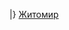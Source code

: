 {{Вікіпедія:Вікі любить пам'ятки/Житомирська область/navbar}}
{{WLM-шапка|iso=UA-18|район=Новоград-Волинський район}}
{{ВЛП-рядок
| ID = 18-240-0133
| назва = Синагога
| рік = кінець XIX-початок XX ст.
| нас_пункт =смт Городниця
| адреса = вул. Петровського, 8
| широта =
| довгота =
| охоронний номер =115
| тип = А-місц.
| фото =Городница синагога.jpg
| галерея =
}}
{{ВЛП-рядок
| ID = 18-240-0134
| назва = Костьол Св. Антонія
| рік = початок XX ст.
| нас_пункт =смт Городниця
| адреса = вул. Петровського, 26-а
| широта =
| довгота =
| охоронний номер =116
| тип = А-місц.
| фото =Костьол Св. Антонія Падуанського.jpg
| галерея =
}}
{{ВЛП-рядок
| ID = 18-240-0135
| назва = Георгієвська церква
| рік = 1903 р.
| нас_пункт =смт Городниця
| адреса = пров. Монастирський, 1
| широта =
| довгота =
| охоронний номер =117
| тип = А-місц.
| фото =Георгієвська церква, смт. Городниця.jpg
| галерея =
}}
{{ВЛП-рядок
| ID = 18-240-0136
| назва = Воздвиженська церква і дзвіниця
| рік = 1794 р. 1847 р.
| нас_пункт =с. Барвинівка
| адреса =
| широта =
| довгота =
| охоронний номер =118
| тип = А-місц.
| фото =Barvinivka 1.jpg
| галерея =
}}
{{ВЛП-рядок
| ID = 18-240-0137
| назва = Поштова станція
| рік = 1854- 1858 р.
| нас_пункт =с. Броники
| адреса =
| широта =
| довгота =
| охоронний номер =119
| тип = А-місц.
| фото =Broniki 1.jpg
| галерея =
}}
{{ВЛП-рядок
| ID = 18-240-0138
| назва = Іоано-Богословська церква
| рік = 1912
| нас_пункт =с. Мала Горбаша
| адреса =
| широта =
| довгота =
| охоронний номер =120
| тип = А-місц.
| фото =
| галерея =
}}
{{ВЛП-рядок
| ID = 18-240-0139
| назва = Михайлівська церква
| рік = 1901 р.
| нас_пункт =с. Середня Деражня
| адреса =
| широта =
| довгота =
| охоронний номер =121
| тип = А-місц.
| фото =Михайлівська церква, с. Середня Деражня,.jpg
| галерея =
}}
{{ВЛП-рядок
| ID = 18-240-0140
| назва = Покровська церква
| рік = 1907-1911 рр.
| нас_пункт =с. Ярунь
| адреса =
| широта =
| довгота =
| охоронний номер =122
| тип = А-місц.
| фото =Покровська церква, с. Ярунь.jpg
| галерея =
}}
{{ВЛП-рядок
| ID = 18-240-0141
| назва = Михайлівська церква
| рік = 1913 р.
| нас_пункт =с. Груд
| адреса =
| широта =
| довгота =
| охоронний номер =123
| тип = А-місц.
| фото =Дерев`яну памнятку готують до лиштування пластиком.jpg
| галерея =
}}
{{ВЛП-рядок
| ID = 18-240-0142
| назва = Церква Різдва Богородиці
| рік = 1847 р.
| нас_пункт =с. Желобне
| адреса =
| широта =
| довгота =
| охоронний номер =124
| тип = А-місц.
| фото =
| галерея =
}}
{{ВЛП-рядок
| ID = 18-240-0143
| назва = Вознесенська церква
| рік = 1901 р.
| нас_пункт =с. Івашківка
| адреса =
| широта =
| довгота =
| охоронний номер =125
| тип = А-місц.
| фото =Ivashkivka 2.jpg
| галерея =
}}
{{ВЛП-рядок
| ID = 18-240-0144
| назва = Римо-католицька церква Св. Станіслава
| рік = XIX ст.
| нас_пункт =с. Лебедівка
| адреса =
| широта =
| довгота =
| охоронний номер =222
| тип = А-місц.
| фото =Lebedivka 2.jpg
| галерея =
}}



{{ВЛП-рядок
| ID = 18-240-0001
| назва = Братська могила радянських воїнів. Поховано 20 чол.
| рік = 1961
| нас_пункт = [[Новоград-Волинський район]]
| адреса = с. Барвинівка, Барвінівська с/р, біля с/р.
| широта =
| довгота =
| охоронний номер =884
| тип = І-місц.
| фото =
|галерея =
}}

{{ВЛП-рядок
| ID = 18-240-0002
| назва = Пам'ятник воїнам-односельчанам.
| рік = 1977
| нас_пункт = [[Новоград-Волинський район]]
| адреса = с. Барвинівка, Барвинівська с/р., біля контори колгоспу.
| широта =
| довгота =
| охоронний номер =2205
| тип = І-місц.
| фото =
|галерея =
}}

{{ВЛП-рядок
| ID = 18-240-0003
| назва = Група (3) братських могил радянських воїнів. Поховано 140 чол.
| рік = 1978
| нас_пункт = [[Новоград-Волинський район]]
| адреса = с. Берегове, Малоцвілянська с/р, в північній частині кладовища.
| широта =
| довгота =
| охоронний номер =1671
| тип = І-місц.
| фото =
|галерея =
}}

{{ВЛП-рядок
| ID = 18-240-0004
| назва = Братська могила радянських воїнів та пам'ятний знак на честь воїнів-односельчан. Поховано 57 чол.
| рік = 1957
| нас_пункт = [[Новоград-Волинський район]]
| адреса = с. Броники, Брониківська с/р, центральна частина села, біля почти.
| широта =
| довгота =
| охоронний номер =1666
| тип = І-місц.
| фото =
|галерея =
}}

{{ВЛП-рядок
| ID = 18-240-0005
| назва = Братська могила радянських льотчиків. Поховано 7 чол.
| рік = 1981
| нас_пункт = [[Новоград-Волинський район]]
| адреса = с. Броники, Брониківська с/р., на кладовищі.
| широта =
| довгота =
| охоронний номер =2575
| тип = І-місц.
| фото =
|галерея =
}}

{{ВЛП-рядок
| ID = 18-240-0006
| назва = Братська могила радянських воїнів. Поховано 128 чол.
| рік = 1959
| нас_пункт = [[Новоград-Волинський район]]
| адреса = с. Броники, Брониківська с/р, на кладовищі, в центральній частині.
| широта =
| довгота =
| охоронний номер =2856
| тип = І-місц.
| фото =
|галерея =
}}

{{ВЛП-рядок
| ID = 18-240-0007
| назва = Пам'ятник спаленому селу та воїнам-односельчанам.
| рік = 1978
| нас_пункт = [[Новоград-Волинський район]]
| адреса = смт Броницька Гута, Броницькогутянська сел. Рада, вул. Радянська, 12.
| широта =
| довгота =
| охоронний номер =2518
| тип = І-місц.
| фото =
|галерея =
}}

{{ВЛП-рядок
| ID = 18-240-0008
| назва = Пам'ятник Жайворону В. Г. - Герою Радянського Союзу.
| рік = 1979
| нас_пункт = [[Новоград-Волинський район]]
| адреса = смт Броницька Гута, Броницькогутянська сел. Рада, вул. Комсомольська, 7
| широта =
| довгота =
| охоронний номер =2519
| тип = І-місц.
| фото =
|галерея =
}}

{{ВЛП-рядок
| ID = 18-240-0009
| назва = Братська могила радянських воїнів та пам'ятник воїнам-односельчанам. Поховано 47 осіб
| рік = 1965
| нас_пункт = [[Новоград-Волинський район]]
| адреса = с. Варварівка, Кам'яномайданська с/р, біля клубу.
| широта =
| довгота =
| охоронний номер =1667
| тип = І-місц.
| фото =
|галерея =
}}

{{ВЛП-рядок
| ID = 18-240-0010
| назва = Братська могила радянських воїнів. Кількість похованих невідома.
| рік = 1970
| нас_пункт = [[Новоград-Волинський район]]
| адреса = с. Велика Деражня, Середньодеражнянська с/р, на кладовищі, біля центрального входу.
| широта =
| довгота =
| охоронний номер =2206
| тип = І-місц.
| фото = Братська могила радянських воїнів Деражня.tif
|галерея =
}}

{{ВЛП-рядок
| ID = 18-240-0011
| назва = Братська могила радянських воїнів. Кількість похованих невідома.
| рік = 1970
| нас_пункт = [[Новоград-Волинський район]]
| адреса = с. Велика Деражня, Середньодеражнянська с/р, на кладовищі.
| широта =
| довгота =
| охоронний номер =2207
| тип = І-місц.
| фото = Братська могила радянських воїнів Деражня-2.jpg
|галерея =
}}

{{ВЛП-рядок
| ID = 18-240-0012
| назва = Братська могила радянських воїнів. Кількість похованих невідома.
| рік = 1970
| нас_пункт = [[Новоград-Волинський район]]
| адреса = с. Велика Деражня, Середньодеражнянська с/р, на кладовищі.
| широта =
| довгота =
| охоронний номер =2208
| тип = І-місц.
| фото = Братська могила радянських воїнів Деражня-3.jpg
|галерея =
}}

{{ВЛП-рядок
| ID = 18-240-0013
| назва = Пам'ятник воїнам-односельчанам.
| рік = 1965
| нас_пункт = [[Новоград-Волинський район]]
| адреса = с. Велика Деражня, Середньодеражнянська с/р, біля Будинку культури.
| широта =
| довгота =
| охоронний номер =2209
| тип = І-місц.
| фото = Пам'ятник воїнам-односельчанам Деражня.jpg
|галерея =
}}

{{ВЛП-рядок
| ID = 18-240-0014
| назва = Братська могила радянських воїнів. Кількість похованих невідома.
| рік = 1985
| нас_пункт = [[Новоград-Волинський район]]
| адреса = с. Велика Деражня, Середньодеражнянська с/р, на кладовищі.
| широта =
| довгота =
| охоронний номер =2857
| тип = І-місц.
| фото =
|галерея =
}}

{{ВЛП-рядок
| ID = 18-240-0015
| назва = Братська могила радянських партизан. Поховано 3 чол.
| рік = 19551968?
| нас_пункт = [[Новоград-Волинський район]]
| адреса = с. Великий Молодьків, Великомолодьківська с/р, на кладовищі, в центральній частині.
| широта =
| довгота =
| охоронний номер =1668
| тип = І-місц.
| фото =
|галерея =
}}

{{ВЛП-рядок
| ID = 18-240-0016
| назва = Братська могила радянських воїнів. Поховано 56 чол.
| рік = 1985
| нас_пункт = [[Новоград-Волинський район]]
| адреса = с. Вироби, Поліянівська с/р, на кладовищі, в центральній частині.
| широта =
| довгота =
| охоронний номер =2858
| тип = І-місц.
| фото =
|галерея =
}}

{{ВЛП-рядок
| ID = 18-240-0017
| назва = Братська могила радянських воїнів. Поховано 3чол.
| рік = 1978
| нас_пункт = [[Новоград-Волинський район]]
| адреса = с. Вишківка, Чижівська с/р, на східній околиці села.
| широта =
| довгота =
| охоронний номер =2859
| тип = І-місц.
| фото =
|галерея =
}}

{{ВЛП-рядок
| ID = 18-240-0018
| назва = Курган Слави на честь воїнів-визволителів та воїнів-односельчан.
| рік = 1978
| нас_пункт = [[Новоград-Волинський район]]
| адреса = с. Вишківка, Чижівська с/р, на південно-східній околиці села
| широта =
| довгота =
| охоронний номер =2520
| тип = І-місц.
| фото =
|галерея =
}}

{{ВЛП-рядок
| ID = 18-240-0019
| назва = Пам'ятник воїнам-односельчанам.
| рік = 1977
| нас_пункт = [[Новоград-Волинський район]]
| адреса = с. Гірки, Ярунська с/р, біля Будинку культури.
| широта =
| довгота =
| охоронний номер =2521
| тип = І-місц.
| фото = Пам'ятник воїнам-односельчанам Гірки.jpg
|галерея =
}}

{{ВЛП-рядок
| ID = 18-240-0020
| назва = Братська могила сім'ї Жука Г. П. — вчителя-підпільника. Поховано 5 чол.
| рік = 1954
| нас_пункт = [[Новоград-Волинський район]]
| адреса = с. Гірки, Ярунська с/р, на кладовищі, в центральній частині.
| широта =
| довгота =
| охоронний номер =2860
| тип = І-місц.
| фото =
|галерея =
}}

{{ВЛП-рядок
| ID = 18-240-0021
| назва = Братська могила радянських воїнів. Поховано 7 чол.
| рік = 19901954?
| нас_пункт = [[Новоград-Волинський район]]
| адреса = с. Гірки, Ярунська с/р, на кладовищі № 2, в центральній частині.
| широта =
| довгота =
| охоронний номер =2861
| тип = І-місц.
| фото = Братська могила радянських воїнів Гірки.jpg
|галерея =
}}

{{ВЛП-рядок
| ID = 18-240-0022
| назва = Братька могила партизанської сім'ї Вознюк.
| рік = 1984
| нас_пункт = [[Новоград-Волинський район]]
| адреса = смт Городниця, Городницька сел. Рада, на кладовищі, в північно-східній частині селища.
| широта =
| довгота =
| охоронний номер =2862
| тип = І-місц.
| фото =
|галерея =
}}

{{ВЛП-рядок
| ID = 18-240-0023
| назва = Військове кладовище радянських воїнів та партизанів (25 братських та 4 одиночних могили.) Поховано 97 осіб (100?)
| рік = 1965
| нас_пункт = [[Новоград-Волинський район]]
| адреса = смт Городниця, Городницька сел. Рада,.біля бібліотеки, в центральній частині селища.
| широта =
| довгота =
| охоронний номер =888
| тип = І-місц.
| фото =
|галерея =
}}

{{ВЛП-рядок
| ID = 18-240-0024
| назва = Братська могила учасників громадянської війни. Поховано 37 осіб
| рік = 1978
| нас_пункт = [[Новоград-Волинський район]]
| адреса = смт Городниця, Городницька сел. Рада, в центрі селища.
| широта =
| довгота =
| охоронний номер =890
| тип = І-місц.
| фото =
|галерея =
}}

{{ВЛП-рядок
| ID = 18-240-0025
| назва = Пам'ятник воїнам-визволителям.
| рік = 1970
| нас_пункт = [[Новоград-Волинський район]]
| адреса = смт Городниця, Городницька с/р., біля парку.
| широта =
| довгота =
| охоронний номер =2210
| тип = І-місц.
| фото =
|галерея =
}}

{{ВЛП-рядок
| ID = 18-240-0026
| назва = Пам'ятник Прищепі В. О. — пожежному-чорнобильцю.
| рік = 1998
| нас_пункт = [[Новоград-Волинський район]]
| адреса = с. Груд, Великомолодьківська с/р.
| широта =
| довгота =
| охоронний номер =3154
| тип = І-місц.
| фото = Пам'ятник Прищепі В. О.jpg
|галерея =
}}

{{ВЛП-рядок
| ID = 18-240-0027
| назва = Братська могила радянських воїнів. Поховано 56 чол.
| рік = 1948
| нас_пункт = [[Новоград-Волинський район]]
| адреса = с. Гульськ, Гульська с/р, біля школи.
| широта =
| довгота =
| охоронний номер =889
| тип = І-місц.
| фото = Братська могила радянських воїнів. Поховано 56 чол.jpg
|галерея =
}}

{{ВЛП-рядок
| ID = 18-240-0028
| назва = Пам'ятник воїнам-односельчанам.
| рік = 1968
| нас_пункт = [[Новоград-Волинський район]]
| адреса = с. Гульськ, Гульська с/р, біля Будинку культури.
| широта =
| довгота =
| охоронний номер =2211
| тип = І-місц.
| фото = Пам'ятник воїнам-односельчанам В Гульську.jpg
|галерея =
}}

{{ВЛП-рядок
| ID = 18-240-0029
| назва = Братська могила радянських воїнів. Кількість похованих невідома.
| рік = 1986
| нас_пункт = [[Новоград-Волинський район]]
| адреса = с. Гульськ, Гульська с/р, на кладовищі.
| широта =
| довгота =
| охоронний номер =2863
| тип = І-місц.
| фото =
|галерея =
}}

{{ВЛП-рядок
| ID = 18-240-0030
| назва = Пам'ятний знак на честь відвідання села Шевченком Т. Г.
| рік = 19901991
| нас_пункт = [[Новоград-Волинський район]]
| адреса = с. Гульськ, Гульська с/р, в південно-західній частині села.
| широта =
| довгота =
| охоронний номер =2864
| тип = І-місц.
| фото = Пам'ятний знак на честь відвідання села Шевченком Т. Г.jpg
|галерея =
}}

{{ВЛП-рядок
| ID = 18-240-0031
| назва = Група братських (1) та одиночних (1) могил радянських воїнів. Поховано 25 чол.
| рік = 1959
| нас_пункт = [[Новоград-Волинський район]]
| адреса = с. Дідовичі, Дідовицька с/р, на східній частині кладовища.
| широта =
| довгота =
| охоронний номер =891
| тип = І-місц.
| фото =
|галерея =
}}

{{ВЛП-рядок
| ID = 18-240-0032
| назва = Пам'ятник спаленому селу.
| рік = 1983
| нас_пункт = [[Новоград-Волинський район]]
| адреса = с. Дубники, Кленівська с/р, біля школи.
| широта =
| довгота =
| охоронний номер =2574
| тип = І-місц.
| фото =
|галерея =
}}

{{ВЛП-рядок
| ID = 18-240-0033
| назва = Братська могила радянських воїнів. Поховано 25 чол.
| рік = 19481975
| нас_пункт = [[Новоград-Волинський район]]
| адреса = с. Жолобне, Жолобненська с/р, на південній частині кладовища.
| широта =
| довгота =
| охоронний номер =1669
| тип = І-місц.
| фото =
|галерея =
}}

{{ВЛП-рядок
| ID = 18-240-0034
| назва = Могила Романія А.Д .- капітана НКВС.
| рік = 1987
| нас_пункт = [[Новоград-Волинський район]]
| адреса = с. Жеребилівка, Піщівська с/р, в південній частині кладовища.
| широта =
| довгота =
| охоронний номер =2865
| тип = І-місц.
| фото = Могила Романія А.Д.jpg
|галерея =
}}

{{ВЛП-рядок
| ID = 18-240-0035
| назва = Могила радянського воїна.
| рік = 1985
| нас_пункт = [[Новоград-Волинський район]]
| адреса = с. Івашківка, Суслівська с/р, в центральній частині кладовища.
| широта =
| довгота =
| охоронний номер =2866
| тип = І-місц.
| фото = Могила радянського воїна в Івашківці.jpg
|галерея =
}}

{{ВЛП-рядок
| ID = 18-240-0036
| назва = Могила учасника громадянської війни.
| рік = 1985
| нас_пункт = [[Новоград-Волинський район]]
| адреса = с. Івашківка, Суслівська с/р, біля церкви.
| широта =
| довгота =
| охоронний номер =2867
| тип = І-місц.
| фото = Могила учасника громадянської війни.jpg
|галерея =
}}

{{ВЛП-рядок
| ID = 18-240-0037
| назва = Пам'ятник воїнам-односельчанам.
| рік = 1965
| нас_пункт = [[Новоград-Волинський район]]
| адреса = с. Івашківка, Суслівська с/р, біля Будинку культури.
| широта =
| довгота =
| охоронний номер =2212
| тип = І-місц.
| фото = Пам'ятник воїнам-односельчанам Івашківки.jpg
|галерея =
}}

{{ВЛП-рядок
| ID = 18-240-0038
| назва = Група (4) братських могил радянських воїнів. Поховано 9 чол.
| рік = 1989
| нас_пункт = [[Новоград-Волинський район]]
| адреса = с. Калинівка, Повчинська с/р, в західній частині кладовища.
| широта =
| довгота =
| охоронний номер =1672
| тип = І-місц.
| фото =
|галерея =
}}

{{ВЛП-рядок
| ID = 18-240-0039
| назва = Пам'ятник жертвам фашизму.
| рік = 1994
| нас_пункт = [[Новоград-Волинський район]]
| адреса = с. Калинівка, Повчинська с/р.
| широта =
| довгота =
| охоронний номер =3151
| тип = І-місц.
| фото =
|галерея =
}}

{{ВЛП-рядок
| ID = 18-240-0040
| назва = Могила радянського партизана.
| рік = 1987
| нас_пункт = [[Новоград-Волинський район]]
| адреса = с. Кам'янка, Токарівська с/р, на центральній частині кладовища.
| широта =
| довгота =
| охоронний номер =2868
| тип = І-місц.
| фото =
|галерея =
}}

{{ВЛП-рядок
| ID = 18-240-0041
| назва = Братська могила радянських воїнів та пам'ятник воїнам — односельчанам. Поховано 4 чол.
| рік = 1957
| нас_пункт = [[Новоград-Волинський район]]
| адреса = с. Кам'яний Майдан, Кам'яномайданська с/р, біля клубу.
| широта =
| довгота =
| охоронний номер =893
| тип = І-місц.
| фото =
|галерея =
}}

{{ВЛП-рядок
| ID = 18-240-0042
| назва = Братська могила радянських воїнів. Поховано 8 чол.
| рік = 1961
| нас_пункт = [[Новоград-Волинський район]]
| адреса = с. Кикова, Киківська с/р, на північно-східній околиці села.
| широта =
| довгота =
| охоронний номер =894
| тип = І-місц.
| фото =
|галерея =
}}

{{ВЛП-рядок
| ID = 18-240-0043
| назва = Братська могила радянських воїнів та пам'ятний знак воїнам-землякам. Поховано 10 чол.
| рік = 1965
| нас_пункт = [[Новоград-Волинський район]]
| адреса = с. Кикова, Киківська с/р, в центрі села.
| широта =
| довгота =
| охоронний номер =895
| тип = І-місц.
| фото =
|галерея =
}}

{{ВЛП-рядок
| ID = 18-240-0044
| назва = Пам'ятник воїнам-односельчанам.
| рік = 1965
| нас_пункт = [[Новоград-Волинський район]]
| адреса = с. Кикова, Киківська с/р, біля Будинку культури.
| широта =
| довгота =
| охоронний номер =2213
| тип = І-місц.
| фото =
|галерея =
}}

{{ВЛП-рядок
| ID = 18-240-0045
| назва = Пам'ятник воїнам-односельчанам.
| рік = 1970
| нас_пункт = [[Новоград-Волинський район]]
| адреса = с. Киянка, Киянська с/р, біля с/р.
| широта =
| довгота =
| охоронний номер =2214
| тип = І-місц.
| фото =
|галерея =
}}

{{ВЛП-рядок
| ID = 18-240-0046
| назва = Братська могила радянських воїнів. Поховано 24 чол.
| рік = 1956
| нас_пункт = [[Новоград-Волинський район]]
| адреса = с. Киянка, Киянська с/р, біля школи.
| широта =
| довгота =
| охоронний номер =898
| тип = І-місц.
| фото =
|галерея =
}}

{{ВЛП-рядок
| ID = 18-240-0047
| назва = Братська могила радянських воїнів. Поховано 5 чол.
| рік = 1965
| нас_пункт = [[Новоград-Волинський район]]
| адреса = с. Колодянка, Колодянська с/р, в північно-східній частині кладовища.
| широта =
| довгота =
| охоронний номер =896
| тип = І-місц.
| фото =
|галерея =
}}

{{ВЛП-рядок
| ID = 18-240-0048
| назва = Пам'ятник жертвам фашизму.
| рік = 1996
| нас_пункт = [[Новоград-Волинський район]]
| адреса = с. Колодянка, Колодянська с/р.
| широта =
| довгота =
| охоронний номер =3153
| тип = І-місц.
| фото =
|галерея =
}}

{{ВЛП-рядок
| ID = 18-240-0049
| назва = Братська могила радянських воїнів та партизанів. Поховано 4чол.
| рік = 1959
| нас_пункт = [[Новоград-Волинський район]]
| адреса = с. Коритища, Жолобненська с/р, в північно-східній частині кладовища.
| широта =
| довгота =
| охоронний номер =1673
| тип = І-місц.
| фото =
|галерея =
}}

{{ВЛП-рядок
| ID = 18-240-0050
| назва = Братська могила радянських воїнів. Поховано 14 чол.
| рік = 1961
| нас_пункт = [[Новоград-Волинський район]]
| адреса = с. Косенів, Косенівська с/р, в північно-східній частині кладовища.
| широта =
| довгота =
| охоронний номер =897
| тип = І-місц.
| фото =
|галерея =
}}

{{ВЛП-рядок
| ID = 18-240-0051
| назва = Братська могила радянських воїнів. Кількість похованих невідома.
| рік = 1968
| нас_пункт = [[Новоград-Волинський район]]
| адреса = с. Крайня Деражня, Косенівська с/р, на кладовищі.
| широта =
| довгота =
| охоронний номер =2215
| тип = І-місц.
| фото =
|галерея =
}}

{{ВЛП-рядок
| ID = 18-240-0052
| назва = Братська могила радянських воїнів. Поховано 12 чол.
| рік = 1948
| нас_пункт = [[Новоград-Волинський район]]
| адреса = с. Красилівка, Красилівська с/р, в центрі села.
| широта =
| довгота =
| охоронний номер =1670
| тип = І-місц.
| фото =
|галерея =
}}

{{ВЛП-рядок
| ID = 18-240-0053
| назва = Могила Бродовського В. В.- радянського партизана. (Братська могила партизан ?12 чол. Окремо?)
| рік = 19641970
| нас_пункт = [[Новоград-Волинський район]]
| адреса = с. Красилівка, Красилівська с/р, в західній частині кладовища.
| широта =
| довгота =
| охоронний номер =2869
| тип = І-місц.
| фото =
|галерея =
}}

{{ВЛП-рядок
| ID = 18-240-0054
| назва = Могила Журавля О. С.- радянського партизана.
| рік = 1988
| нас_пункт = [[Новоград-Волинський район]]
| адреса = с. Кропивня, Брониківська с/р, в центральній частині кладовища.
| широта =
| довгота =
| охоронний номер =2870
| тип = І-місц.
| фото =
|галерея =
}}

{{ВЛП-рядок
| ID = 18-240-0055
| назва = Братська могила радянських воїнів. Поховано 6?чол.
| рік = 1949
| нас_пункт = [[Новоград-Волинський район]]
| адреса = с. Кропивня, Брониківська с/р, в центрі села.
| широта =
| довгота =
| охоронний номер =892
| тип = І-місц.
| фото =
|галерея =
}}

{{ВЛП-рядок
| ID = 18-240-0056
| назва = Пам'ятник спаленому селу та пам'ятник воїнам-односельчанам.
| рік = 1977
| нас_пункт = [[Новоград-Волинський район]]
| адреса = с. Курчиця, Курчицька с/р, біля Будинку культури.
| широта =
| довгота =
| охоронний номер =2522
| тип = І-місц.
| фото =
|галерея =
}}

{{ВЛП-рядок
| ID = 18-240-0057
| назва = Пам'ятник спаленому селу.
| рік = 1982
| нас_пункт = [[Новоград-Волинський район]]
| адреса = с. Кленова, Кленівська с/р, біля школи.
| широта =
| довгота =
| охоронний номер =2639
| тип = І-місц.
| фото =
|галерея =
}}

{{ВЛП-рядок
| ID = 18-240-0058
| назва = Пам'ятник воїнам-односельчанам.
| рік = 1983
| нас_пункт = [[Новоград-Волинський район]]
| адреса = с. Курчицька Гута, Курчицька с/р, біля клубу.
| широта =
| довгота =
| охоронний номер =2216
| тип = І-місц.
| фото =
|галерея =
}}

{{ВЛП-рядок
| ID = 18-240-0059
| назва = Братська могила радянських воїнів. Поховано 25 чол.
| рік = 1978
| нас_пункт = [[Новоград-Волинський район]]
| адреса = с. Лагульськ, Кам'яномайданська с/р, на кладовищі.
| широта =
| довгота =
| охоронний номер =1674
| тип = І-місц.
| фото =
|галерея =
}}

{{ВЛП-рядок
| ID = 18-240-0060
| назва = Братська могила радянських воїнів та пам'ятник воїнам-односельчанам. Поховано 5 чол.
| рік = 19621973
| нас_пункт = [[Новоград-Волинський район]]
| адреса = с. Лебедівка, Лебедівська с/р, біля с/р.
| широта =
| довгота =
| охоронний номер =899
| тип = І-місц.
| фото =
|галерея =
}}

{{ВЛП-рядок
| ID = 18-240-0061
| назва = Братська могила радянських воїнів. Кількість похованих невідома.
| рік = 1959
| нас_пункт = [[Новоград-Волинський район]]
| адреса = с. Лебедівка, Лебедівська с/р, на кладовищі.
| широта =
| довгота =
| охоронний номер =2871
| тип = І-місц.
| фото =
|галерея =
}}

{{ВЛП-рядок
| ID = 18-240-0062
| назва = Пам'ятник спаленому селу.
| рік = 1984
| нас_пункт = [[Новоград-Волинський район]]
| адреса = с. Липине, Кленівська с/р, в центрі села.
| широта =
| довгота =
| охоронний номер =2640
| тип = І-місц.
| фото =
|галерея =
}}

{{ВЛП-рядок
| ID = 18-240-0063
| назва = Братська могила радянських воїнів. Поховано 26 чол.
| рік = 1960
| нас_пункт = [[Новоград-Волинський район]]
| адреса = с. Майстрів, Майстрівська с/р, біля с/р.
| широта =
| довгота =
| охоронний номер =900
| тип = І-місц.
| фото = Братська могила радянських воїнів. Поховано 26 чол.,.jpg
|галерея =
}}

{{ВЛП-рядок
| ID = 18-240-0064
| назва = Пам'ятник воїнам-односельчанам.
| рік = 1957
| нас_пункт = [[Новоград-Волинський район]]
| адреса = с. Майстрів, Майстрівська с/р, біля школи.
| широта =
| довгота =
| охоронний номер =2218
| тип = І-місц.
| фото = Пам'ятник воїнам-односельчанам Майстрів.jpg
|галерея =
}}

{{ВЛП-рядок
| ID = 18-240-0065
| назва = Могила Вожшилова І. М. — радянського лейтенанта.
| рік = 1969
| нас_пункт = [[Новоград-Волинський район]]
| адреса = с. Майстрова Воля, Майстрівська с/р, на околиці села.
| широта =
| довгота =
| охоронний номер =2217
| тип = І-місц.
| фото =
|галерея =
}}

{{ВЛП-рядок
| ID = 18-240-0066
| назва = Могила Матвійчука Г. Т.- першого секретаря комсомольського осередка.
| рік = 1948
| нас_пункт = [[Новоград-Волинський район]]
| адреса = с. Мала Горбаша, Великогорбашівська с/р, на кладовищі.
| широта =
| довгота =
| охоронний номер =2219
| тип = І-місц.
| фото =
|галерея =
}}

{{ВЛП-рядок
| ID = 18-240-0067
| назва = Пам'ятник воїнам-односельчанам.
| рік = 1998
| нас_пункт = [[Новоград-Волинський район]]
| адреса = с. Мала Горбаша, Великогорбашівська с/р.
| широта =
| довгота =
| охоронний номер =3155
| тип = І-місц.
| фото =
|галерея =
}}

{{ВЛП-рядок
| ID = 18-240-0068
| назва = Пам'ятник воїнам-односельчанам.
| рік = 1974
| нас_пункт = [[Новоград-Волинський район]]
| адреса = с. Мала Цвіля, Малоцвілянська с/р, біля с/р.
| широта =
| довгота =
| охоронний номер =2220
| тип = І-місц.
| фото =
|галерея =
}}

{{ВЛП-рядок
| ID = 18-240-0069
| назва = Пам'ятник спаленому селу.
| рік = 1980
| нас_пункт = [[Новоград-Волинський район]]
| адреса = с. Мала Цвіля, Малоцвілянська с/р, біля школи.
| широта =
| довгота =
| охоронний номер =2523
| тип = І-місц.
| фото =
|галерея =
}}

{{ВЛП-рядок
| ID = 18-240-0070
| назва = Братська могила радянських воїнів. Поховано 5чол.
| рік = 1958
| нас_пункт = [[Новоград-Волинський район]]
| адреса = с. Миколаївка, Кам'яномайданська с/р, в центрі села.
| широта =
| довгота =
| охоронний номер =901
| тип = І-місц.
| фото =
|галерея =
}}

{{ВЛП-рядок
| ID = 18-240-0071
| назва = Могила Баера Пауля — першого секретаря парторганізації колгоспу.
| рік = 1949
| нас_пункт = [[Новоград-Волинський район]]
| адреса = с. Миколаївка, Кам'яномайданська с/р, біля молочно-приймального пункту.
| широта =
| довгота =
| охоронний номер =2221
| тип = І-місц.
| фото =
|галерея =
}}

{{ВЛП-рядок
| ID = 18-240-0072
| назва = Пам'ятник воїнам-односельчанам.
| рік = 1971
| нас_пункт = [[Новоград-Волинський район]]
| адреса = с. Миколаївка, Кам'яномайданська с/р, біля клубу.
| широта =
| довгота =
| охоронний номер =2222
| тип = І-місц.
| фото =
|галерея =
}}

{{ВЛП-рядок
| ID = 18-240-0073
| назва = Могила Лазарева Б. І.- радянського партизана.
| рік = 1948
| нас_пункт = [[Новоград-Волинський район]]
| адреса = с. Морозівка, Красилівська с/р, на кладовищі.
| широта =
| довгота =
| охоронний номер =2223
| тип = І-місц.
| фото =
|галерея =
}}

{{ВЛП-рядок
| ID = 18-240-0074
| назва = Братська могила радянських воїнів. Поховано 7 чол.
| рік = 1948
| нас_пункт = [[Новоград-Волинський район]]
| адреса = с. Морозівка, Красилівська с/р, на кладовищі.
| широта =
| довгота =
| охоронний номер =1676
| тип = І-місц.
| фото =
|галерея =
}}

{{ВЛП-рядок
| ID = 18-240-0075
| назва = Братська могила партизан. Кількість похованих невідома.
| рік = 1980
| нас_пункт = [[Новоград-Волинський район]]
| адреса = с. Михиївка, Курчицька с/р, на кладовищі.
| широта =
| довгота =
| охоронний номер =2872
| тип = І-місц.
| фото =
|галерея =
}}

{{ВЛП-рядок
| ID = 18-240-0076
| назва = Братська могила радянських воїнів. Кількість похованих невідома.
| рік = 1957
| нас_пункт = [[Новоград-Волинський район]]
| адреса = с. Наталівка, Наталівська с/р, в центрі села.
| широта =
| довгота =
| охоронний номер =2873
| тип = І-місц.
| фото =
|галерея =
}}

{{ВЛП-рядок
| ID = 18-240-0077
| назва = Братська могила радянських воїнів. Поховано 3 чол.
| рік = 1957
| нас_пункт = [[Новоград-Волинський район]]
| адреса = с. Наталівка, Наталівська с/р, біля клубу.
| широта =
| довгота =
| охоронний номер =902
| тип = І-місц.
| фото =
|галерея =
}}

{{ВЛП-рядок
| ID = 18-240-0078
| назва = Пам'ятник воїнам-односельчанам.
| рік = 1969
| нас_пункт = [[Новоград-Волинський район]]
| адреса = с. Немильня, Киківська с/р, біля клубу.
| широта =
| довгота =
| охоронний номер =2225
| тип = І-місц.
| фото =
|галерея =
}}

{{ВЛП-рядок
| ID = 18-240-0079
| назва = Братська могила радянських партизан. Поховано 4 чол.
| рік = 1948
| нас_пункт = [[Новоград-Волинський район]]
| адреса = с. Несолонь, Несолонська с/р, біля школи.
| широта =
| довгота =
| охоронний номер =903
| тип = І-місц.
| фото =
|галерея =
}}

{{ВЛП-рядок
| ID = 18-240-0080
| назва = Братська могила радянських воїнів та партизанів. Кількість похованих невідома.
| рік = 1965
| нас_пункт = [[Новоград-Волинський район]]
| адреса = с. Несолонь, Несолонська с/р, на кладовищі.
| широта =
| довгота =
| охоронний номер =2226
| тип = І-місц.
| фото =
|галерея =
}}

{{ВЛП-рядок
| ID = 18-240-0081
| назва = Пам'ятний знак на честь підпільної групи під командуванням Кобенко С. М.
| рік = 1970
| нас_пункт = [[Новоград-Волинський район]]
| адреса = с. Несолонь, Несолонська с/р, приміщення с/р.
| широта =
| довгота =
| охоронний номер =2227
| тип = І-місц.
| фото =
|галерея =
}}

{{ВЛП-рядок
| ID = 18-240-0082
| назва = Пам'ятник воїнам-односельчанам.
| рік = 1978
| нас_пункт = [[Новоград-Волинський район]]
| адреса = с. Несолонь, Несолонська с/р.
| широта =
| довгота =
| охоронний номер =2641
| тип = І-місц.
| фото =
|галерея =
}}

{{ВЛП-рядок
| ID = 18-240-0083
| назва = Братська могила радянських воїнів. Поховано 41 чол.
| рік = 1972
| нас_пункт = [[Новоград-Волинський район]]
| адреса = с. Нова Романівка, Новороманівська с/р, біля бібліотеки.
| широта =
| довгота =
| охоронний номер =2228
| тип = І-місц.
| фото =
|галерея =
}}

{{ВЛП-рядок
| ID = 18-240-0084
| назва = Група могил (2) радянських воїнів. В одній поховано 2 чол., в другій-5 чол.
| рік = 19581979
| нас_пункт = [[Новоград-Волинський район]]
| адреса = с. Олександрівка, Наталівська с/р, на східній околиці села.
| широта =
| довгота =
| охоронний номер =2229
| тип = І-місц.
| фото =
|галерея =
}}

{{ВЛП-рядок
| ID = 18-240-0085
| назва = Пам'ятник воїнам-землякам.
| рік = 1991
| нас_пункт = [[Новоград-Волинський район]]
| адреса = с. Орепи, Орепівська с/р, в центрі села.
| широта =
| довгота =
| охоронний номер =2874
| тип = І-місц.
| фото =
|галерея =
}}

{{ВЛП-рядок
| ID = 18-240-0086
| назва = Братська могила радянських воїнів. Поховано 5 чол.
| рік = 1956
| нас_пункт = [[Новоград-Волинський район]]
| адреса = с. Пилиповичи, Пилиповицька с/р, на кладовищі.
| широта =
| довгота =
| охоронний номер =909
| тип = І-місц.
| фото =
|галерея =
}}

{{ВЛП-рядок
| ID = 18-240-0087
| назва = Група (4) могил підпільників.
| рік = 1960
| нас_пункт = [[Новоград-Волинський район]]
| адреса = с. Пилиповичі, Пилиповицька с/р, на кладовищі.
| широта =
| довгота =
| охоронний номер =2875
| тип = І-місц.
| фото = Група (4) могил підпільників.,.jpg
|галерея =
}}

{{ВЛП-рядок
| ID = 18-240-0088
| назва = Могила Свірського П. В. — партизана.
| рік = 1965
| нас_пункт = [[Новоград-Волинський район]]
| адреса = с. Пилиповичі, Пилиповицька с/р, на кладовищі.
| широта =
| довгота =
| охоронний номер =2876
| тип = І-місц.
| фото =
|галерея =
}}

{{ВЛП-рядок
| ID = 18-240-0089
| назва = Братська могила радянських воїнів. Поховано 6 чол.
| рік = 1960
| нас_пункт = [[Новоград-Волинський район]]
| адреса = с. Піщів, Піщівська с/р, в центрі села.
| широта =
| довгота =
| охоронний номер =906
| тип = І-місц.
| фото = Братська могила радянських воїнів Піщева.jpg
|галерея =
}}

{{ВЛП-рядок
| ID = 18-240-0090
| назва = Пам'ятник партизанам-односельчанам.
| рік = 1965
| нас_пункт = [[Новоград-Волинський район]]
| адреса = с. Піщів, Піщівська с/р, в центрі села.
| широта =
| довгота =
| охоронний номер =905
| тип = І-місц.
| фото = Пам'ятник партизанам-односельчанам Піщіва.jpg
|галерея =
}}

{{ВЛП-рядок
| ID = 18-240-0091
| назва = Братська могила радянських воїнів. Поховано 9 чол.
| рік = 1968
| нас_пункт = [[Новоград-Волинський район]]
| адреса = с. Піщів, Піщівська с/р, на кладовищі.
| широта =
| довгота =
| охоронний номер =2231
| тип = І-місц.
| фото = Братська могила радянських воїнів в Піщіві.jpg
|галерея =
}}

{{ВЛП-рядок
| ID = 18-240-0092
| назва = Братська могила військовополонених. Поховано 161 чол.
| рік = 1970
| нас_пункт = [[Новоград-Волинський район]]
| адреса = сел. Перелісок, Лучицька с/р, на околиці села.
| широта =
| довгота =
| охоронний номер =2230
| тип = І-місц.
| фото =
|галерея =
}}

{{ВЛП-рядок
| ID = 18-240-0093
| назва = Пам'ятник воїнам-односельчанам.
| рік = 1961
| нас_пункт = [[Новоград-Волинський район]]
| адреса = с. Повчине, Повчинська с/р, біля Будинку культури.
| широта =
| довгота =
| охоронний номер =907
| тип = І-місц.
| фото = Пам'ятник воїнам-односельчанам Повчине.jpg
|галерея =
}}

{{ВЛП-рядок
| ID = 18-240-0094
| назва = Братська могила радянських воїнів. Кількість похованих невідома.
| рік = 1985
| нас_пункт = [[Новоград-Волинський район]]
| адреса = с. Повчине, Повчинська с/р, на кладовищі.
| широта =
| довгота =
| охоронний номер =2877
| тип = І-місц.
| фото = Братська могила радянських воїнів Повчине.jpg
|галерея =
}}

{{ВЛП-рядок
| ID = 18-240-0095
| назва = Могила Пушкарьова Д. Б. — радянського воїна.
| рік = 1985
| нас_пункт = [[Новоград-Волинський район]]
| адреса = с. Повчине, Повчинська с/р, на кладовищі.
| широта =
| довгота =
| охоронний номер =2878
| тип = І-місц.
| фото =
|галерея =
}}

{{ВЛП-рядок
| ID = 18-240-0096
| назва = Братська могила радянських воїнів та партизанів. Поховано 12 чол.
| рік = 1965
| нас_пункт = [[Новоград-Волинський район]]
| адреса = с. Поліянівка, Поліянівська с/р, біля с/р.
| широта =
| довгота =
| охоронний номер =908
| тип = І-місц.
| фото =
|галерея =
}}

{{ВЛП-рядок
| ID = 18-240-0097
| назва = Могила Лютого Д. І.- радянського воїна.
| рік = 1985
| нас_пункт = [[Новоград-Волинський район]]
| адреса = с. Романівка, Брониківська с/р, біля лікарні.
| широта =
| довгота =
| охоронний номер =2879
| тип = І-місц.
| фото =
|галерея =
}}

{{ВЛП-рядок
| ID = 18-240-0098
| назва = Братська могила учасників громадянської війни та пам'ятник воїнам-односельчанам. Поховано 16 чол.
| рік = 1954
| нас_пункт = [[Новоград-Волинський район]]
| адреса = с. Романівка, Брониківська с/р, біля клубу.
| широта =
| довгота =
| охоронний номер =910
| тип = І-місц.
| фото =
|галерея =
}}

{{ВЛП-рядок
| ID = 18-240-0099
| назва = Пам'ятник воїнам-односельчанам.
| рік = 1962
| нас_пункт = [[Новоград-Волинський район]]
| адреса = с. Стриєва, Стриївська с/р, біля Будинку культури.
| широта =
| довгота =
| охоронний номер =912
| тип = І-місц.
| фото = Пам'ятник воїнам-односельчанам Стриєва.jpg
|галерея =
}}

{{ВЛП-рядок
| ID = 18-240-0100
| назва = Братська могила радянських воїнів. Кількість похованих невідома.
| рік = 1990
| нас_пункт = [[Новоград-Волинський район]]
| адреса = с. Стриєва, Стриївська с/р.
| широта =
| довгота =
| охоронний номер =3149
| тип = І-місц.
| фото = Братська могила радянських воїнів Стриєва.jpg
|галерея =
}}

{{ВЛП-рядок
| ID = 18-240-0101
| назва = Братська могила радянських воїнів. Поховано 4 чол.
| рік = 1948
| нас_пункт = [[Новоград-Волинський район]]
| адреса = с. Сусли, Суслівська с/р, на кладовищі.
| широта =
| довгота =
| охоронний номер =1675
| тип = І-місц.
| фото = Братська могила радянських воїнів. Поховано 4 чол.,.jpg
|галерея =
}}

{{ВЛП-рядок
| ID = 18-240-0102
| назва = Пам'ятник воїнам-односельчанам.
| рік = 1965
| нас_пункт = [[Новоград-Волинський район]]
| адреса = с. Сусли, Суслівська с/р, в центрі села.
| широта =
| довгота =
| охоронний номер =2232
| тип = І-місц.
| фото = Пам'ятник воїнам-односельчанам Сусли.jpg
|галерея =
}}

{{ВЛП-рядок
| ID = 18-240-0103
| назва = Пам'ятник воїнам- односельчанам.
| рік = 1965
| нас_пункт = [[Новоград-Волинський район]]
| адреса = с. Суховоля, Суховільська с/р, біля Будинку культури.
| широта =
| довгота =
| охоронний номер =1677
| тип = І-місц.
| фото =
|галерея =
}}

{{ВЛП-рядок
| ID = 18-240-0104
| назва = Пам'ятник жертвам фашизму.
| рік = 1992
| нас_пункт = [[Новоград-Волинський район]]
| адреса = с. Суховоля (хутір Пікель), Суховільська с/р.
| широта =
| довгота =
| охоронний номер =3150
| тип = І-місц.
| фото =
|галерея =
}}

{{ВЛП-рядок
| ID = 18-240-0105
| назва = Братська могила радянських воїнів. Кількість похованих невідома.
| рік = 1985
| нас_пункт = [[Новоград-Волинський район]]
| адреса = с. Суховоля, Суховільська с/р, на кладовищі.
| широта =
| довгота =
| охоронний номер =2980
| тип = І-місц.
| фото =
|галерея =
}}

{{ВЛП-рядок
| ID = 18-240-0106
| назва = Братська могила радянських воїнів. Поховано 3 чол.
| рік = 1961
| нас_пункт = [[Новоград-Волинський район]]
| адреса = с. Тальки, Барвинівська с/р, біля Будину культури.
| широта =
| довгота =
| охоронний номер =913
| тип = І-місц.
| фото =
|галерея =
}}

{{ВЛП-рядок
| ID = 18-240-0107
| назва = Братська могила радянських воїнів. Поховано біля 1000 чол.
| рік = 19561983
| нас_пункт = [[Новоград-Волинський район]]
| адреса = с. Теснівка, Несолонська с/р, в центі села.
| широта =
| довгота =
| охоронний номер =914
| тип = І-місц.
| фото =
|галерея =
}}

{{ВЛП-рядок
| ID = 18-240-0108
| назва = Пам'ятник воїнам-односельчанам.
| рік = 1982
| нас_пункт = [[Новоград-Волинський район]]
| адреса = с. Теснівка, Несолонська с/р, біля контори колгоспу.
| широта =
| довгота =
| охоронний номер =2642
| тип = І-місц.
| фото =
|галерея =
}}

{{ВЛП-рядок
| ID = 18-240-0109
| назва = Пам'ятник воїнам-односельчанам.
| рік = 1958
| нас_пункт = [[Новоград-Волинський район]]
| адреса = с. Тернівка, Тернівська с/р, на кладовищі.
| широта =
| довгота =
| охоронний номер =2233
| тип = І-місц.
| фото =
|галерея =
}}

{{ВЛП-рядок
| ID = 18-240-0110
| назва = Братська могила радянських воїнів та партизанів. Поховано 3 9чол.
| рік = 1957
| нас_пункт = [[Новоград-Волинський район]]
| адреса = с. Токарів, Токарівська с/р, на кладовищі.
| широта =
| довгота =
| охоронний номер =915
| тип = І-місц.
| фото =
|галерея =
}}

{{ВЛП-рядок
| ID = 18-240-0111
| назва = Братська могила радянських воїнів і партизанів. Поховано 43 (39?) чол.
| рік = 1956заміна1995
| нас_пункт = [[Новоград-Волинський район]]
| адреса = с. Тупальці, Тупальська с/р, біля школи.
| широта =
| довгота =
| охоронний номер =916
| тип = І-місц.
| фото =
|галерея =
}}

{{ВЛП-рядок
| ID = 18-240-0112
| назва = Пам'ятник воїнам-односельчанам.
| рік = 1965
| нас_пункт = [[Новоград-Волинський район]]
| адреса = с. Тупальці, Тупальська с/р, біля Будинку культури.
| широта =
| довгота =
| охоронний номер =2234
| тип = І-місц.
| фото =
|галерея =
}}

{{ВЛП-рядок
| ID = 18-240-0113
| назва = Пам'ятник воїнам-визволителям.
| рік = 1995
| нас_пункт = [[Новоград-Волинський район]]
| адреса = с. Тупальці, Тупальська с/р.
| широта =
| довгота =
| охоронний номер =3152
| тип = І-місц.
| фото =
|галерея =
}}

{{ВЛП-рядок
| ID = 18-240-0114
| назва = Братська могила радянських воїнів. Поховано 32 ? чол.
| рік = 19551985
| нас_пункт = [[Новоград-Волинський район]]
| адреса = с. Ужачин, Новороманівська с/р, біля клубу.
| широта =
| довгота =
| охоронний номер =917
| тип = І-місц.
| фото =
|галерея =
}}

{{ВЛП-рядок
| ID = 18-240-0115
| назва = Пам'ятник воїнам-односельчанам.
| рік = 1971
| нас_пункт = [[Новоград-Волинський район]]
| адреса = с. Ужачин, Новороманівська с/р, біля клубу.
| широта =
| довгота =
| охоронний номер =2235
| тип = І-місц.
| фото =
|галерея =
}}

{{ВЛП-рядок
| ID = 18-240-0116
| назва = Група (6) братських могил радянських воїнів. Поховано 305 чол. ?
| рік = 19481961
| нас_пункт = [[Новоград-Волинський район]]
| адреса = с. Федорівка, Федорівська с/р, біля Будинку культури.
| широта =
| довгота =
| охоронний номер =918
| тип = І-місц.
| фото =
|галерея =
}}

{{ВЛП-рядок
| ID = 18-240-0117
| назва = Група (2) братських могил партизанів. Поховано 43 чол.
| рік = 1973
| нас_пункт = [[Новоград-Волинський район]]
| адреса = с. Червона Воля, Червоновільська с/р, біля с/р.
| широта =
| довгота =
| охоронний номер =2236
| тип = І-місц.
| фото =
|галерея =
}}
{{ВЛП-рядок
| ID = 18-240-0118
| назва = Братська могила радянських воїнів та пам'ятник воїнам-односельчанам. Поховано 17 чол.
| рік = 1969
| нас_пункт = [[Чижівка (Новоград-Волинський район)|Чижівка]]
| адреса = біля школи.
| широта =
| довгота =
| охоронний номер =919
| тип = І-місц.
| фото =
|галерея =
}}
{{ВЛП-рядок
| ID = 18-240-0119
| назва = Братська могила радянських воїнів. Поховано 6 чол.
| рік = 1980
| нас_пункт = [[Чижівка (Новоград-Волинський район)|Чижівка]]
| адреса = центральна частина кладовища.
| широта =
| довгота =
| охоронний номер =2881
| тип = І-місц.
| фото =
|галерея =
}}
{{ВЛП-рядок
| ID = 18-240-0146
| назва = Городища літописного міста Возвягеля (2) і посад 
| рік = IX - XIII століття 
| нас_пункт = [[Чижівка (Новоград-Волинський район)|Чижівка]]
| адреса = на південний схід від села, правий берег р. Случ 
| широта =
| довгота =
| охоронний номер =060012-Н 
| тип = Х-нац
| фото = Городища літописного міста Возвягеля (2) і посад.jpg
| галерея = Vozviahel Archaeological Site
| ref-type={{пкму2|928-2009}}
}}
{{ВЛП-рядок
| ID = 18-240-0120
| назва = Пам'ятний знак на честь сформування партизанського з'єднання Шитова І. І.
| рік = 1969
| нас_пункт = [[Новоград-Волинський район]]
| адреса = с. Червона Воля, Червоновільська с/р, біля сільради.
| широта =
| довгота =
| охоронний номер =2237
| тип = І-місц.
| фото =
|галерея =
}}

{{ВЛП-рядок
| ID = 18-240-0121
| назва = Пам'ятник спаленому селу.
| рік = 1982
| нас_пункт = [[Новоград-Волинський район]]
| адреса = с. Червона Воля, Червоновільська с/р, біля сільської Ради.
| широта =
| довгота =
| охоронний номер =2573
| тип = І-місц.
| фото =
|галерея =
}}

{{ВЛП-рядок
| ID = 18-240-0122
| назва = Пам'ятник воїнам-землякам.
| рік = 1977
| нас_пункт = [[Новоград-Волинський район]]
| адреса = с. Ярунь, Ярунська с/р, біля Будинку культури.
| широта =
| довгота =
| охоронний номер =2238
| тип = І-місц.
| фото = Пам'ятник воїнам-землякам в Яруні.jpg
|галерея =
}}

{{ВЛП-рядок
| ID = 18-240-0123
| назва = Пам'ятник воїнам — односельчанам.
| рік = 1958
| нас_пункт = [[Новоград-Волинський район]]
| адреса = с. Ярунь, Ярунська с/р біля Будинку культури.
| широта =
| довгота =
| охоронний номер =920
| тип = І-місц.
| фото =
|галерея =
}}

{{ВЛП-рядок
| ID = 18-240-0124
| назва = Пам'ятник організаторам Радянської влади на селі.
| рік = 1977
| нас_пункт = [[Новоград-Волинський район]]
| адреса = с. Ярунь, Ярунська с/р, біля музшколи.
| широта =
| довгота =
| охоронний номер =2524
| тип = І-місц.
| фото = Пам'ятник організаторам Радянської влади в Яруні.jpg
|галерея =
}}

{{ВЛП-рядок
| ID = 18-240-0125
| назва = Братська могила жертв фашизму. Поховано 6 чол.
| рік = 1961
| нас_пункт = [[Новоград-Волинський район]]
| адреса = с. Ярунь, Ярунська с/р, в центральній частині кладовища.
| широта =
| довгота =
| охоронний номер =2882
| тип = І-місц.
| фото = Братська могила жертв фашизму в Яруні в бік Гірки.jpg
|галерея =
}}

{{ВЛП-рядок
| ID = 18-240-0126
| назва = Братська могила жертв фашизму. Кількість похованих невідома.
| рік = 1970
| нас_пункт = [[Новоград-Волинський район]]
| адреса = с. Ярунь, Ярунська с/р, Урочище «Пасіка.»
| широта =
| довгота =
| охоронний номер =2883
| тип = І-місц.
| фото =
|галерея =
}}

{{ВЛП-рядок
| ID = 18-240-0127
| назва = Пам'ятний знак на честь партизанських з'єднань.
| рік = 1974
| нас_пункт = [[Новоград-Волинський район]]
| адреса = Біля шосе по дорозі смт Городниця-с. Чижівка-м. Новоград-Волинський.
| широта =
| довгота =
| охоронний номер =1678
| тип = І-місц.
| фото = Пам'ятний знак на честь партизанських з'єднань.jpg
|галерея =
}}

{{ВЛП-рядок
| ID = 18-240-0128
| назва = Пам'ятний знак на честь Кінної армії Будьонного С. М.
| рік = 1960
| нас_пункт = [[Новоград-Волинський район]]
| адреса = с. Повчино-Корець Шосе Новоград-Волинський- (біля річки Сгар.)
| широта =
| довгота =
| охоронний номер =2224
| тип = І-місц.
| фото =
|галерея =
}}

{{ВЛП-рядок
| ID = 18-240-0131
| назва = Пам'ятник [[Ленін|В.І.Леніну]] і [[Максим Горький|Горькому О. М.]]
| рік = 1966
| нас_пункт = [[Новоград-Волинський район]]
| адреса = с. Орепи, Орепівська с/р, біля контори колгоспу.
| широта =
| довгота =
| охоронний номер =2250
| тип = М-місц.
| фото =
|галерея =
}}

{{ВЛП-рядок
| ID = 18-240-0132
| назва = Пам'ятник [[Ленін|В.І.Леніну]]
| рік = 1975
| нас_пункт = [[Новоград-Волинський район]]
| адреса = с. Токарів, Токарівська с/р, біля школи
| широта =
| довгота =
| охоронний номер =2254
| тип = М-місц.
| фото =
|галерея =
}}
{{ВЛП-рядок
| ID = 18-240-0145
| назва = Курганні могильники (2) 
| рік = IX - XIII століття 
| нас_пункт = [[Ходурки]]
| адреса = правий берег р. Случ, урочище Сербина гора 
| широта =
| довгота =
| охоронний номер =060011-Н 
| тип = Х-нац
| фото =
| галерея =
| ref-type={{пкму2|928-2009}}
}}
{{ВЛП-рядок
| ID=18-240-0184
| назва=поселення
| рік=II тис.до н.е. VI-VII ст.н.е. X-XIII ст.
| нас_пункт = [[Ходурки]]
| адреса=південно-східна околиця села
| широта=
| довгота=
| охоронний номер=2958
| тип=Х-місц
| фото=
| галерея=
}}
{{ВЛП-рядок
| ID=18-240-0185
| назва=курганна група (8)
| рік=X-XII ст.
| нас_пункт = [[Ходурки]]
| адреса=південно-східна околиця села
| широта=
| довгота=
| охоронний номер=2959
| тип=Х-місц
| фото=
| галерея=
}}
{{ВЛП-рядок
| ID=18-240-0129
| назва=поселення
| рік=XII-XIII ст.
| нас_пункт=село Анастасівка
| адреса=південна околиця села, правий берег р. Случ
| широта=
| довгота=
| охоронний номер=2955
| тип=Х-місц
| фото=
| галерея=
}}
{{ВЛП-рядок
| ID=18-240-0130
| назва=поселення
| рік=VI-VIII ст. н.е.
| нас_пункт=село Велика Горбаша
| адреса=східна околиця села, правий берег р. Церем
| широта=
| довгота=
| охоронний номер=874
| тип=Х-місц
| фото=
| галерея=
}}
{{ВЛП-рядок
| ID=18-240-0147
| назва=курганна група (12)
| рік=X-XII ст.
| нас_пункт=село Велика Горбаша
| адреса=на схід і північний схід від села, правий берег р. Церем
| широта=
| довгота=
| охоронний номер=876
| тип=Х-місц
| фото=
| галерея=
}}
{{ВЛП-рядок
| ID=18-240-0148
| назва=курганна група (7)
| рік=X-XII ст.
| нас_пункт=село Вербівка
| адреса=(колишнє с. Могильня), західна околиця села, правий берег р. Случ
| широта=
| довгота=
| охоронний номер=885
| тип=Х-місц
| фото=
| галерея=
}}
{{ВЛП-рядок
| ID=18-240-0149
| назва=курганна група
| рік=XII-XIV ст.
| нас_пункт=село Вербівка
| адреса=західна околиця села, правий берег р. Случ, урочище “Могильня”
| широта=
| довгота=
| охоронний номер=2730
| тип=Х-місц
| фото=
| галерея=
}}
{{ВЛП-рядок
| ID=18-240-0150
| назва=поселення
| рік=XII-XIII ст.
| нас_пункт=село Вербівка
| адреса=правий берег р. Случ, урочище “Могильня”
| широта=
| довгота=
| охоронний номер=2962
| тип=Х-місц
| фото=
| галерея=
}}
{{ВЛП-рядок
| ID=18-240-0151
| назва=поселення
| рік=XII-XIII ст.
| нас_пункт=село Вишківка
| адреса=північна околиця села, лівий берег р. Случ, урочище “Випас”
| широта=
| довгота=
| охоронний номер=2963
| тип=Х-місц
| фото=
| галерея=
}}
{{ВЛП-рядок
| ID=18-240-0152
| назва=городище
| рік=I тис.до н.е. IX-X ст.
| нас_пункт=село Городище
| адреса=західна частина села, правий берег р. Церем, урочище “Вали”
| широта=
| довгота=
| охоронний номер=2202
| тип=Х-місц
| фото=
| галерея=
}}
{{ВЛП-рядок
| ID=18-240-0153
| назва= поселення
| рік=VII-IX ст. н.е.
| нас_пункт=село Гульськ
| адреса=правий берег р. Случ
| широта=
| довгота=
| охоронний номер=875
| тип=Х-місц
| фото=
| галерея=
}}
{{ВЛП-рядок
| ID=18-240-0154
| назва=поселення
| рік=VII-IX ст. н.е.
| нас_пункт=село Гульськ
| адреса=правий берег р. Случ
| широта=
| довгота=
| охоронний номер=875-а
| тип=Х-місц
| фото=
| галерея=
}}
{{ВЛП-рядок
| ID=18-240-0155
| назва=поселення
| рік=VII-IX ст. н.е.
| нас_пункт=село Гульськ
| адреса=правий берег р. Случ
| широта=
| довгота=
| охоронний номер=875-б
| тип=Х-місц
| фото=
| галерея=
}}
{{ВЛП-рядок
| ID=18-240-0156
| назва=поселення
| рік=VII-IX ст. н.е.
| нас_пункт=село Гульськ
| адреса=правий берег р. Случ
| широта=
| довгота=
| охоронний номер=875-в
| тип=Х-місц
| фото=
| галерея=
}}
{{ВЛП-рядок
| ID=18-240-0157
| назва=городище
| рік=IX-XIII ст.
| нас_пункт=село Гульськ
| адреса=північна частина села, правий берег р. Случ
| широта=
| довгота=
| охоронний номер=2203
| тип=Х-місц
| фото=
| галерея=
}}
{{ВЛП-рядок
| ID=18-240-0158
| назва=поселення
| рік=IX-XIII ст.
| нас_пункт=село Гульськ
| адреса=північна околиця села, правий берег р. Случ
| широта=
| довгота=
| охоронний номер=2203-а
| тип=Х-місц
| фото=
| галерея=
}}
{{ВЛП-рядок
| ID=18-240-0159
| назва=поселення
| рік=VIII-IX ст.н.е.
| нас_пункт=село Кануни
| адреса=правий берег р. Смолка
| широта=
| довгота=
| охоронний номер=877
| тип=Х-місц
| фото=
| галерея=
}}
{{ВЛП-рядок
| ID=18-240-0160
| назва=поселення
| рік=VI-VII ст.н.е.
| нас_пункт=село Кикова
| адреса=
| широта=
| довгота=
| охоронний номер=879
| тип=Х-місц
| фото=
| галерея=
}}
{{ВЛП-рядок
| ID=18-240-0161
| назва=городище
| рік=I тис.до н.е. X-XIII ст.
| нас_пункт=село Кикова
| адреса=за 0,2-0,3 км на південь від села, лівий берег р. Случ, урочище “Окоп”
| широта=
| довгота=
| охоронний номер=2988
| тип=Х-місц
| фото=
| галерея=
}}
{{ВЛП-рядок
| ID=18-240-0162
| назва=поселення
| рік=I тис.до н.е. X-XIII ст.
| нас_пункт=село Кикова
| адреса=за 150-200 м на південь від села, лівий берег р. Случ
| широта=
| довгота=
| охоронний номер=2989
| тип=Х-місц
| фото=
| галерея=
}}
{{ВЛП-рядок
| ID=18-240-0163
| назва=поселення
| рік=I тис.до н.е. V-VII ст.н.е.
| нас_пункт=село Кикова
| адреса=за 920-960 м на південний схід від села, правий берег р. Случ
| широта=
| довгота=
| охоронний номер=2990
| тип=Х-місц
| фото=
| галерея=
}}
{{ВЛП-рядок
| ID=18-240-0164
| назва=поселення
| рік=I тис.до н.е.
| нас_пункт=село Кикова
| адреса=за 1-1,1 км на схід від села, правий берег р. Случ
| широта=
| довгота=
| охоронний номер=2991
| тип=Х-місц
| фото=
| галерея=
}}
{{ВЛП-рядок
| ID=18-240-0165
| назва=поселення
| рік=VI-VII ст.н.е.
| нас_пункт=село Киянка
| адреса=північна околиця села, лівий берег р.Смолка
| широта=
| довгота=
| охоронний номер=878
| тип=Х-місц
| фото=
| галерея=
}}
{{ВЛП-рядок
| ID=18-240-0166
| назва=поселення
| рік=VI-VII ст.н.е.
| нас_пункт=село Киянка
| адреса=північна околиця села, лівий берег р.Смолка
| широта=
| довгота=
| охоронний номер=878-а
| тип=Х-місц
| фото=
| галерея=
}}
{{ВЛП-рядок
| ID=18-240-0167
| назва=поселення
| рік=VI-VII ст.н.е.
| нас_пункт=село Киянка
| адреса=північна околиця села, лівий берег р.Смолка
| широта=
| довгота=
| охоронний номер=878-б
| тип=Х-місц
| фото=
| галерея=
}}
{{ВЛП-рядок
| ID=18-240-0168
| назва=поселення
| рік=VI-VII ст.н.е.
| нас_пункт=село Киянка
| адреса=північна околиця села, лівий берег р.Смолка
| широта=
| довгота=
| охоронний номер=878-в
| тип=Х-місц
| фото=
| галерея=
}}
{{ВЛП-рядок
| ID=18-240-0169
| назва=поселення
| рік=VI-VII ст.н.е.
| нас_пункт=село Киянка
| адреса=північна околиця села, лівий берег р.Смолка
| широта=
| довгота=
| охоронний номер=878-г
| тип=Х-місц
| фото=
| галерея=
}}
{{ВЛП-рядок
| ID=18-240-0170
| назва=поселення
| рік=I тис.до н.е. X-XII ст.
| нас_пункт=село Курчиця
| адреса=південно-західна околиця села, гирло р. Церем
| широта=
| довгота=
| охоронний номер=2956
| тип=Х-місц
| фото=
| галерея=
}}
{{ВЛП-рядок
| ID=18-240-0171
| назва=поселення
| рік=X-XIII ст.
| нас_пункт=село Курчиця
| адреса=східна околиця села, правий берег р. Случ
| широта=
| довгота=
| охоронний номер=2957
| тип=Х-місц
| фото=
| галерея=
}}
{{ВЛП-рядок
| ID=18-240-0172
| назва=поселення
| рік=II тис.до н.е. VIII-IX ст.н.е.
| нас_пункт=село Лучиця
| адреса=західна околиця села, лівий берег р. Случ
| широта=
| довгота=
| охоронний номер=883
| тип=Х-місц
| фото=
| галерея=
}}
{{ВЛП-рядок
| ID=18-240-0173
| назва=поселення
| рік=XII-XIII ст.
| нас_пункт=село Лучиця
| адреса=північна околиця села, правий берег р. Случ
| широта=
| довгота=
| охоронний номер=2954
| тип=Х-місц
| фото=
| галерея=
}}
{{ВЛП-рядок
| ID=18-240-0174
| назва=поселення
| рік=XII-XIII ст.
| нас_пункт=село Лучиця
| адреса=південно-західна околиця, лівий берег р. Случ
| широта=
| довгота=
| охоронний номер=2965
| тип=Х-місц
| фото=
| галерея=
}}
{{ВЛП-рядок
| ID=18-240-0175
| назва=поселення
| рік=II тис.до н.е. X-XIII ст.
| нас_пункт=село Мала Цвіля
| адреса=північно-західна околиця села, правий берег р. Случ
| широта=
| довгота=
| охоронний номер=2960
| тип=Х-місц
| фото=
| галерея=
}}
{{ВЛП-рядок
| ID=18-240-0176
| назва=поселення
| рік=неоліт
| нас_пункт=село Мала Цвіля
| адреса=південно-східна околиця села, правий берег р. Случ
| широта=
| довгота=
| охоронний номер=2961
| тип=Х-місц
| фото=
| галерея=
}}
{{ВЛП-рядок
| ID=18-240-0177
| назва=поселення
| рік=I тис.до н.е.
| нас_пункт=село Немильня
| адреса=за 2,9-3 км на південний захід від села, правий берег р. Случ
| широта=
| довгота=
| охоронний номер=2992
| тип=Х-місц
| фото=
| галерея=
}}
{{ВЛП-рядок
| ID=18-240-0178
| назва=поселення
| рік=VI-VII ст.н.е.
| нас_пункт=село Несолонь
| адреса=за 1,5 км на схід від села, правий берег р. Тня
| широта=
| довгота=
| охоронний номер=881
| тип=Х-місц
| фото=
| галерея=
}}
{{ВЛП-рядок
| ID=18-240-0179
| назва=городище
| рік=IX-X ст. XVI-XVIII ст.
| нас_пункт=село Несолонь
| адреса=південна околиця села, біля школи, правий берег р. Тня, урочище “Замчище”
| широта=
| довгота=
| охоронний номер=2204
| тип=Х-місц
| фото=
| галерея=
}}
{{ВЛП-рядок
| ID=18-240-0180
| назва=курганна група
| рік=X-XIII ст.
| нас_пункт=село Новозелене
| адреса=у лісі, урочище “Шведські могили”
| широта=
| довгота=
| охоронний номер=3377
| тип=Х-місц
| фото=
| галерея=
}}
{{ВЛП-рядок
| ID=18-240-0181
| назва=поселення
| рік=XI-XIII ст.
| нас_пункт=село Романівка
| адреса=правий берег р. Тня
| широта=
| довгота=
| охоронний номер=2729
| тип=Х-місц
| фото=
| галерея=
}}
{{ВЛП-рядок
| ID=18-240-0182
| назва=поселення
| рік=VI-VII ст.н.е.
| нас_пункт=село Сусли
| адреса=західна околиця села, правий берег р. Смолка
| широта=
| довгота=
| охоронний номер=882
| тип=Х-місц
| фото=
| галерея=
}}
{{ВЛП-рядок
| ID=18-240-0183
| назва=курганна група (2)
| рік=II тис.до н.е.
| нас_пункт=село Тальки
| адреса=за 0,5 км на схід від села
| широта=
| довгота=
| охоронний номер=880
| тип=Х-місц
| фото=
| галерея=
}}
|}
{{commonscat-inline|Cultural heritage monuments in Novohrad-Volynskyi Raion}}
[[Категорія:Вікіпроект:Вікі любить пам'ятки — списки|Житомир]]
